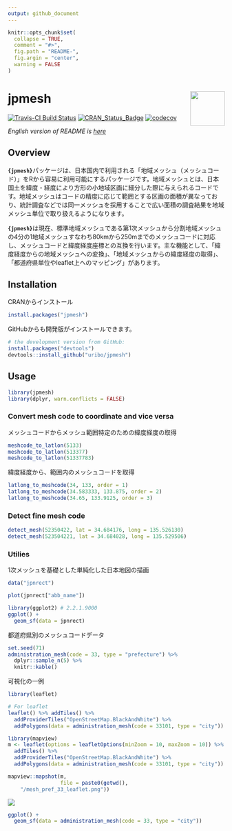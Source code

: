 ```yaml
---
output: github_document
---
```


<!-- README.md is generated from README.Rmd. Please edit that file -->

```r
knitr::opts_chunk$set(
  collapse = TRUE,
  comment = "#>",
  fig.path = "README-",
  fig.argin = "center",
  warning = FALSE
)
```

# jpmesh <img src="logo.png" align="right" width="80px" />

[![Travis-CI Build Status](https://travis-ci.org/uribo/jpmesh.svg?branch=master)](https://travis-ci.org/uribo/jpmesh) [![CRAN\_Status\_Badge](http://www.r-pkg.org/badges/version/jpmesh)](https://cran.r-project.org/package=jpmesh) [![codecov](https://codecov.io/gh/uribo/jpmesh/branch/master/graph/badge.svg)](https://codecov.io/gh/uribo/jpmesh)

_English version of README is [here](https://github.com/uribo/jpmesh/blob/master/README.en.md)_

## Overview

**`{jpmesh}`**パッケージは、日本国内で利用される「地域メッシュ（メッシュコード）」をRから容易に利用可能にするパッケージです。地域メッシュとは、日本国土を緯度・経度により方形の小地域区画に細分した際に与えられるコードです。地域メッシュはコードの精度に応じて範囲とする区画の面積が異なっており、統計調査などでは同一メッシュを採用することで広い面積の調査結果を地域メッシュ単位で取り扱えるようになります。

**`{jpmesh}`**は現在、標準地域メッシュである第1次メッシュから分割地域メッシュの4分の1地域メッシュすなわち80kmから250mまでのメッシュコードに対応し、メッシュコードと緯度経度座標との互換を行います。主な機能として、「緯度経度からの地域メッシュへの変換」、「地域メッシュからの緯度経度の取得」、「都道府県単位やleaflet上へのマッピング」があります。

## Installation

CRANからインストール

```r
install.packages("jpmesh")
```

GitHubからも開発版がインストールできます。

```r
# the development version from GitHub:
install.packages("devtools")
devtools::install_github("uribo/jpmesh")
```

## Usage

```r
library(jpmesh)
library(dplyr, warn.conflicts = FALSE)
```

### Convert mesh code to coordinate and vice versa

メッシュコードからメッシュ範囲特定のための緯度経度の取得

```r
meshcode_to_latlon(5133)
meshcode_to_latlon(513377)
meshcode_to_latlon(51337783)
```

緯度経度から、範囲内のメッシュコードを取得

```r
latlong_to_meshcode(34, 133, order = 1)
latlong_to_meshcode(34.583333, 133.875, order = 2)
latlong_to_meshcode(34.65, 133.9125, order = 3)
```

### Detect fine mesh code

```r
detect_mesh(52350422, lat = 34.684176, long = 135.526130)
detect_mesh(523504221, lat = 34.684028, long = 135.529506)
```

### Utilies

1次メッシュを基礎とした単純化した日本地図の描画

```r
data("jpnrect")
```

```r
plot(jpnrect["abb_name"])
```

```r
library(ggplot2) # 2.2.1.9000
ggplot() +
  geom_sf(data = jpnrect)
```

都道府県別のメッシュコードデータ

```r
set.seed(71)
administration_mesh(code = 33, type = "prefecture") %>% 
  dplyr::sample_n(5) %>% 
  knitr::kable()
```

可視化の一例

```r
library(leaflet)
```


```r
# For leaflet
leaflet() %>% addTiles() %>% 
  addProviderTiles("OpenStreetMap.BlackAndWhite") %>% 
  addPolygons(data = administration_mesh(code = 33101, type = "city"))
```

```r
library(mapview)
m <- leaflet(options = leafletOptions(minZoom = 10, maxZoom = 10)) %>% 
  addTiles() %>% 
  addProviderTiles("OpenStreetMap.BlackAndWhite") %>% 
  addPolygons(data = administration_mesh(code = 33101, type = "city"))

mapview::mapshot(m,
                 file = paste0(getwd(), 
    "/mesh_pref_33_leaflet.png"))
```

![](mesh_pref_33_leaflet.png)

```r
ggplot() + 
  geom_sf(data = administration_mesh(code = 33, type = "city"))
```
